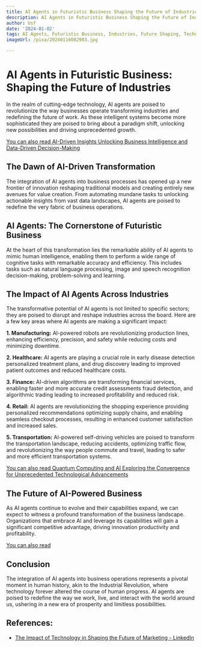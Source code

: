 ```yaml
---
title: AI Agents in Futuristic Business Shaping the Future of Industries
description: AI Agents in Futuristic Business Shaping the Future of Industries
author: Usf
date: '2024-01-02'
tags: AI Agents, Futuristic Business, Industries, Future Shaping, Technology, Innovation
imageUrl: /pixa/20240116082903.jpg

---
```

# AI Agents in Futuristic Business: Shaping  the Future of Industries

In the realm of cutting-edge technology, AI agents are poised to revolutionize the way  businesses operate transforming industries  and  redefining the future of work. As these intelligent systems become more sophisticated they are poised  to bring about a paradigm shift, unlocking new possibilities and driving unprecedented growth.

[You can also read  AI-Driven Insights Unlocking Business  Intelligence and Data-Driven Decision-Making](AI-Driven%20Insights%20Unlocking%20Business%20Intelligence%20and%20Data-Driven%20Decision-Making)


## The Dawn of AI-Driven Transformation

The integration of AI agents into business processes has opened up a new frontier of innovation reshaping traditional models and creating entirely new avenues for  value creation. From automating mundane tasks to  unlocking actionable insights from vast data landscapes,  AI agents are poised to redefine the very fabric of business operations.

## AI Agents: The Cornerstone of Futuristic Business

At the heart of this transformation lies the remarkable ability of  AI agents to mimic human intelligence, enabling  them  to perform a wide range of cognitive tasks with remarkable accuracy  and efficiency. This includes tasks such  as natural language processing, image and speech  recognition decision-making, problem-solving and learning.

## The Impact  of AI Agents Across Industries

The transformative potential of AI agents is not limited to specific sectors; they are poised  to disrupt  and reshape industries across the board.  Here are a few key  areas where AI agents are making a  significant impact:

**1. Manufacturing:** AI-powered robots are revolutionizing production lines, enhancing efficiency,  precision, and safety while reducing costs and minimizing downtime.

**2. Healthcare:** AI agents are playing a crucial  role in early disease detection  personalized treatment  plans,  and drug  discovery  leading to improved patient outcomes and  reduced healthcare costs.

**3. Finance:** AI-driven algorithms are transforming  financial services, enabling  faster and more accurate credit assessments fraud detection, and algorithmic trading leading to increased profitability and reduced risk.

**4. Retail:** AI agents are revolutionizing the  shopping experience providing personalized recommendations optimizing supply chains, and enabling seamless checkout processes, resulting in enhanced customer satisfaction and increased sales.

**5. Transportation:** AI-powered self-driving vehicles are  poised to transform the transportation landscape, reducing accidents, optimizing traffic flow, and revolutionizing the way people commute and travel, leading to safer  and more efficient transportation systems.

[You can also read Quantum Computing  and AI  Exploring the  Convergence for Unprecedented Technological Advancements](Quantum%20Computing%20and%20AI%20Exploring%20the%20Convergence%20for%20Unprecedented%20Technological%20Advancements)


## The Future of AI-Powered Business

As AI agents continue to  evolve and  their capabilities expand, we  can expect to witness a profound transformation of the business landscape. Organizations that embrace AI and leverage its capabilities will gain a significant competitive advantage, driving innovation productivity and profitability.

[You can also read ]()


## Conclusion

The integration of AI  agents  into business operations represents a pivotal moment in human history, akin to the Industrial Revolution, where technology forever altered  the  course of human progress. AI agents are poised to redefine the way we work, live, and interact with the world around us, ushering in a new era of prosperity and limitless  possibilities.

## References:
- [The Impact of Technology in Shaping the Future of Marketing - LinkedIn](https://www.linkedin.com/pulse/impact-technology-shaping-future-marketing-revinc)
